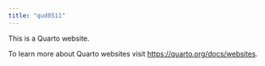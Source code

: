 ```yaml
---
title: "qud0511"
---
```


This is a Quarto website.

To learn more about Quarto websites visit <https://quarto.org/docs/websites>.
